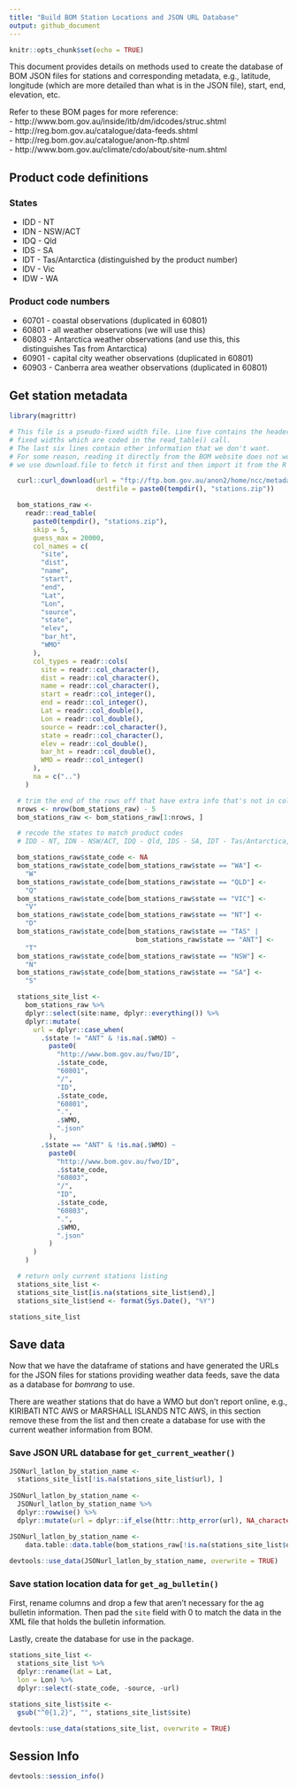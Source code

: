 ```yaml
---
title: "Build BOM Station Locations and JSON URL Database"
output: github_document
---
```


```r
knitr::opts_chunk$set(echo = TRUE)
```

This document provides details on methods used to create the database of BOM JSON files for stations and corresponding metadata, e.g., latitude, longitude (which are more detailed than what is in the JSON file), start, end, elevation, etc.

Refer to these BOM pages for more reference:  
- http://www.bom.gov.au/inside/itb/dm/idcodes/struc.shtml  
- http://reg.bom.gov.au/catalogue/data-feeds.shtml  
- http://reg.bom.gov.au/catalogue/anon-ftp.shtml  
- http://www.bom.gov.au/climate/cdo/about/site-num.shtml  

## Product code definitions
### States
- IDD - NT  
- IDN - NSW/ACT  
- IDQ - Qld
- IDS - SA  
- IDT - Tas/Antarctica (distinguished by the product number)
- IDV - Vic  
- IDW - WA  

### Product code numbers
- 60701 - coastal observations (duplicated in 60801)  
- 60801 - all weather observations (we will use this)  
- 60803 - Antarctica weather observations (and use this, this distinguishes Tas from Antarctica)  
- 60901 - capital city weather observations (duplicated in 60801)  
- 60903 - Canberra area weather observations (duplicated in 60801)  

## Get station metadata

```r

library(magrittr)

# This file is a pseudo-fixed width file. Line five contains the headers at
# fixed widths which are coded in the read_table() call.
# The last six lines contain other information that we don't want.
# For some reason, reading it directly from the BOM website does not work, so
# we use download.file to fetch it first and then import it from the R tempdir()

  curl::curl_download(url = "ftp://ftp.bom.gov.au/anon2/home/ncc/metadata/sitelists/stations.zip",
                      destfile = paste0(tempdir(), "stations.zip"))

  bom_stations_raw <-
    readr::read_table(
      paste0(tempdir(), "stations.zip"),
      skip = 5,
      guess_max = 20000,
      col_names = c(
        "site",
        "dist",
        "name",
        "start",
        "end",
        "Lat",
        "Lon",
        "source",
        "state",
        "elev",
        "bar_ht",
        "WMO"
      ),
      col_types = readr::cols(
        site = readr::col_character(),
        dist = readr::col_character(),
        name = readr::col_character(),
        start = readr::col_integer(),
        end = readr::col_integer(),
        Lat = readr::col_double(),
        Lon = readr::col_double(),
        source = readr::col_character(),
        state = readr::col_character(),
        elev = readr::col_double(),
        bar_ht = readr::col_double(),
        WMO = readr::col_integer()
      ),
      na = c("..")
    )

  # trim the end of the rows off that have extra info that's not in columns
  nrows <- nrow(bom_stations_raw) - 5
  bom_stations_raw <- bom_stations_raw[1:nrows, ]

  # recode the states to match product codes
  # IDD - NT, IDN - NSW/ACT, IDQ - Qld, IDS - SA, IDT - Tas/Antarctica, IDV - Vic, IDW - WA

  bom_stations_raw$state_code <- NA
  bom_stations_raw$state_code[bom_stations_raw$state == "WA"] <-
    "W"
  bom_stations_raw$state_code[bom_stations_raw$state == "QLD"] <-
    "Q"
  bom_stations_raw$state_code[bom_stations_raw$state == "VIC"] <-
    "V"
  bom_stations_raw$state_code[bom_stations_raw$state == "NT"] <-
    "D"
  bom_stations_raw$state_code[bom_stations_raw$state == "TAS" |
                                bom_stations_raw$state == "ANT"] <-
    "T"
  bom_stations_raw$state_code[bom_stations_raw$state == "NSW"] <-
    "N"
  bom_stations_raw$state_code[bom_stations_raw$state == "SA"] <-
    "S"

  stations_site_list <-
    bom_stations_raw %>%
    dplyr::select(site:name, dplyr::everything()) %>%
    dplyr::mutate(
      url = dplyr::case_when(
        .$state != "ANT" & !is.na(.$WMO) ~
          paste0(
            "http://www.bom.gov.au/fwo/ID",
            .$state_code,
            "60801",
            "/",
            "ID",
            .$state_code,
            "60801",
            ".",
            .$WMO,
            ".json"
          ),
        .$state == "ANT" & !is.na(.$WMO) ~
          paste0(
            "http://www.bom.gov.au/fwo/ID",
            .$state_code,
            "60803",
            "/",
            "ID",
            .$state_code,
            "60803",
            ".",
            .$WMO,
            ".json"
          )
      )
    )

  # return only current stations listing
  stations_site_list <-
  stations_site_list[is.na(stations_site_list$end),]
  stations_site_list$end <- format(Sys.Date(), "%Y")

stations_site_list
```
## Save data
Now that we have the dataframe of stations and have generated the URLs for the JSON files for stations providing weather data feeds, save the data as a database for _bomrang_ to use.

There are weather stations that do have a WMO but don't report online, e.g., KIRIBATI NTC AWS or MARSHALL ISLANDS NTC AWS, in this section remove these from the list and then create a database for use with the current weather information from BOM.

### Save JSON URL database for `get_current_weather()`

```r
JSONurl_latlon_by_station_name <-
  stations_site_list[!is.na(stations_site_list$url), ]
  
JSONurl_latlon_by_station_name <-
  JSONurl_latlon_by_station_name %>%
  dplyr::rowwise() %>%
  dplyr::mutate(url = dplyr::if_else(httr::http_error(url), NA_character_, url))

JSONurl_latlon_by_station_name <-
    data.table::data.table(bom_stations_raw[!is.na(stations_site_list$url),])
  
devtools::use_data(JSONurl_latlon_by_station_name, overwrite = TRUE)
```

### Save station location data for `get_ag_bulletin()`

First, rename columns and drop a few that aren't necessary for the ag bulletin information. Then pad the `site` field with 0 to match the data in the XML file that holds the bulletin information.

Lastly, create the database for use in the package.

```r
stations_site_list <-
  stations_site_list %>%
  dplyr::rename(lat = Lat,
  lon = Lon) %>%
  dplyr::select(-state_code, -source, -url)

stations_site_list$site <-
  gsub("^0{1,2}", "", stations_site_list$site)

devtools::use_data(stations_site_list, overwrite = TRUE)
```

## Session Info
```r
devtools::session_info()
```
